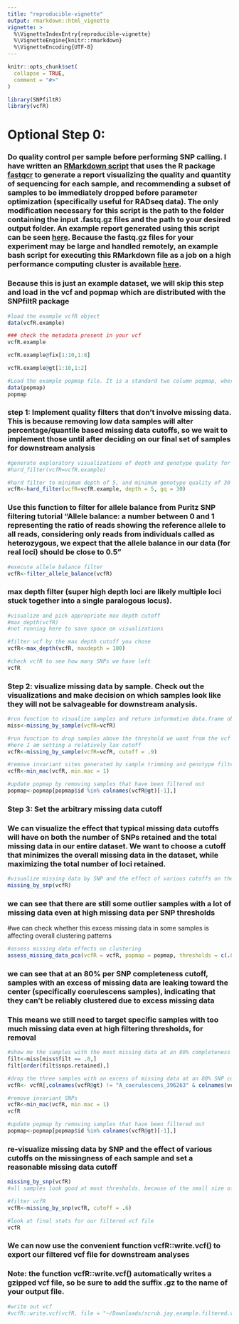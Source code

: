 ```yaml
---
title: "reproducible-vignette"
output: rmarkdown::html_vignette
vignette: >
  %\VignetteIndexEntry{reproducible-vignette}
  %\VignetteEngine{knitr::rmarkdown}
  %\VignetteEncoding{UTF-8}
---
```


```r
knitr::opts_chunk$set(
  collapse = TRUE,
  comment = "#>"
)
```

```r
library(SNPfiltR)
library(vcfR)
```

# Optional Step 0: 

### Do quality control per sample before performing SNP calling. I have written an [RMarkdown script](https://github.com/DevonDeRaad/RADstackshelpR/blob/master/inst/extdata/fastqcr.Rmd) that uses the R package [fastqcr](https://github.com/kassambara/fastqcr) to generate a report visualizing the quality and quantity of sequencing for each sample, and recommending a subset of samples to be immediately dropped before parameter optimization (specifically useful for RADseq data). The only modification necessary for this script is the path to the folder containing the input .fastq.gz files and the path to your desired output folder. An example report generated using this script can be seen [here](https://devonderaad.github.io/RADstackshelpR/articles/quality.control.vignette.html). Because the fastq.gz files for your experiment may be large and handled remotely, an example bash script for executing this RMarkdown file as a job on a high performance computing cluster is available [here](https://github.com/DevonDeRaad/RADstackshelpR/blob/master/inst/extdata/RMarkdown.qc.submit.script.sh).

### Because this is just an example dataset, we will skip this step and load in the vcf and popmap which are distributed with the SNPfiltR package

```r
#load the example vcfR object 
data(vcfR.example)

### check the metadata present in your vcf
vcfR.example

vcfR.example@fix[1:10,1:8]

vcfR.example@gt[1:10,1:2]

#Load the example popmap file. It is a standard two column popmap, where the first column must be named 'id' and contain individual sample identifiers matching the sample identifiers in the vcf file, and the second column must be named 'pop', and contain a population assignment for each sample.
data(popmap)
popmap
```

### step 1: Implement quality filters that don't involve missing data. This is because removing low data samples will alter percentage/quantile based missing data cutoffs, so we wait to implement those until after deciding on our final set of samples for downstream analysis

```r
#generate exploratory visualizations of depth and genotype quality for all called genotypes
#hard_filter(vcfR=vcfR.example)

#hard filter to minimum depth of 5, and minimum genotype quality of 30
vcfR<-hard_filter(vcfR=vcfR.example, depth = 5, gq = 30)
```

### Use this function to filter for allele balance from Puritz SNP filtering tutorial "Allele balance: a number between 0 and 1 representing the ratio of reads showing the reference allele to all reads, considering only reads from individuals called as heterozygous, we expect that the allele balance in our data (for real loci) should be close to 0.5"

```r
#execute allele balance filter
vcfR<-filter_allele_balance(vcfR)
```

### max depth filter (super high depth loci are likely multiple loci stuck together into a single paralogous locus).

```r
#visualize and pick appropriate max depth cutoff
#max_depth(vcfR)
#not running here to save space on visualizations

#filter vcf by the max depth cutoff you chose
vcfR<-max_depth(vcfR, maxdepth = 100)

#check vcfR to see how many SNPs we have left
vcfR
```

### Step 2: visualize missing data by sample. Check out the visualizations and make decision on which samples look like they will not be salvageable for downstream analysis.

```r
#run function to visualize samples and return informative data.frame object
miss<-missing_by_sample(vcfR=vcfR)

#run function to drop samples above the threshold we want from the vcf
#here I am setting a relatively lax cutoff
vcfR<-missing_by_sample(vcfR=vcfR, cutoff = .9)

#remove invariant sites generated by sample trimming and genotype filtering
vcfR<-min_mac(vcfR, min.mac = 1)

#update popmap by removing samples that have been filtered out
popmap<-popmap[popmap$id %in% colnames(vcfR@gt)[-1],]
```

### Step 3: Set the arbitrary missing data cutoff
### We can visualize the effect that typical missing data cutoffs will have on both the number of SNPs retained and the total missing data in our entire dataset. We want to choose a cutoff that minimizes the overall missing data in the dataset, while maximizing the total number of loci retained.
```r
#visualize missing data by SNP and the effect of various cutoffs on the missingness of each sample
missing_by_snp(vcfR)
```

### we can see that there are still some outlier samples with a lot of missing data even at high missing data per SNP thresholds
#we can check whether this excess missing data in some samples is affecting overall clustering patterns
```r
#assess missing data effects on clustering
assess_missing_data_pca(vcfR = vcfR, popmap = popmap, thresholds = c(.8), clustering = FALSE)
```

### we can see that at an 80% per SNP completeness cutoff, samples with an excess of missing data are leaking toward the center (specifically coerulescens samples), indicating that they can't be reliably clustered due to excess missing data

### This means we still need to target specific samples with too much missing data even at high filtering thresholds, for removal

```r
#show me the samples with the most missing data at an 80% completeness threshold
filt<-miss[miss$filt == .8,]
filt[order(filt$snps.retained),]

#drop the three samples with an excess of missing data at an 80% SNP completeness threshold
vcfR<- vcfR[,colnames(vcfR@gt) != "A_coerulescens_396263" & colnames(vcfR@gt) != "A_woodhouseii_334134" & colnames(vcfR@gt) != "A_coerulescens_396256"]

#remove invariant SNPs
vcfR<-min_mac(vcfR, min.mac = 1)
vcfR

#update popmap by removing samples that have been filtered out
popmap<-popmap[popmap$id %in% colnames(vcfR@gt)[-1],]
```

### re-visualize missing data by SNP and the effect of various cutoffs on the missingness of each sample and set a reasonable missing data cutoff
```r
missing_by_snp(vcfR)
#all samples look good at most thresholds, because of the small size of this dataset, I will choose a 60% completeness threshold in order to retain as many SNPs as possible

#filter vcfR
vcfR<-missing_by_snp(vcfR, cutoff = .6)

#look at final stats for our filtered vcf file
vcfR
```

### We can now use the convenient function vcfR::write.vcf() to export our filtered vcf file for downstream analyses

### Note: the function vcfR::write.vcf() automatically writes a gzipped vcf file, so be sure to add the suffix .gz to the name of your output file.

```r
#write out vcf
#vcfR::write.vcf(vcfR, file = "~/Downloads/scrub.jay.example.filtered.vcf.gz")
```
